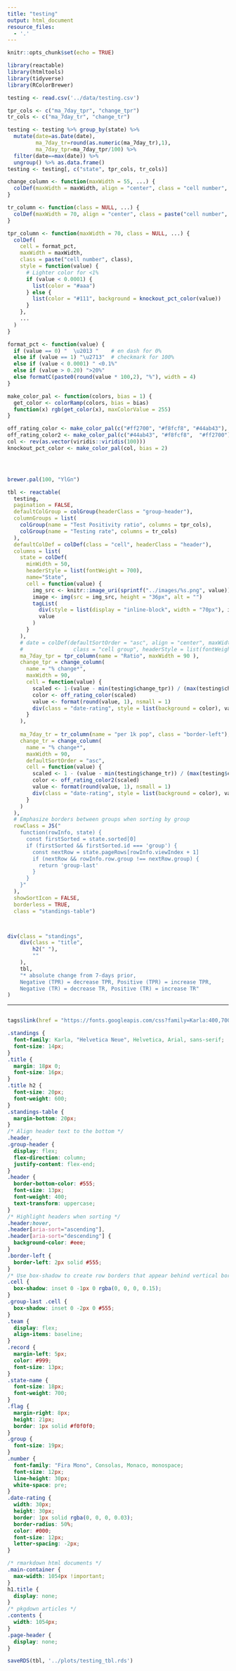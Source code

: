 ```yaml
---
title: "testing"
output: html_document
resource_files:
  - '.'
---
```


```r
knitr::opts_chunk$set(echo = TRUE)
```

```r
library(reactable)
library(htmltools)
library(tidyverse)
library(RColorBrewer)

testing <- read.csv('../data/testing.csv')

tpr_cols <- c("ma_7day_tpr", "change_tpr")
tr_cols <- c("ma_7day_tr", "change_tr")

testing <- testing %>% group_by(state) %>%
  mutate(date=as.Date(date),
         ma_7day_tr=round(as.numeric(ma_7day_tr),1),
         ma_7day_tpr=ma_7day_tpr/100) %>%
  filter(date==max(date)) %>%
  ungroup() %>% as.data.frame()
testing <- testing[, c("state", tpr_cols, tr_cols)]

change_column <- function(maxWidth = 55, ...) {
  colDef(maxWidth = maxWidth, align = "center", class = "cell number", ...)
}

tr_column <- function(class = NULL, ...) {
  colDef(maxWidth = 70, align = "center", class = paste("cell number", class), ...)
}

tpr_column <- function(maxWidth = 70, class = NULL, ...) {
  colDef(
    cell = format_pct,
    maxWidth = maxWidth,
    class = paste("cell number", class),
    style = function(value) {
      # Lighter color for <1%
      if (value < 0.0001) {
        list(color = "#aaa")
      } else {
        list(color = "#111", background = knockout_pct_color(value))
      }
    },
    ...
  )
}

format_pct <- function(value) {
  if (value == 0) "  \u2013 "    # en dash for 0%
  else if (value == 1) "\u2713"  # checkmark for 100%
  else if (value < 0.0001) " <0.1%"
  else if (value > 0.20) ">20%"
  else formatC(paste0(round(value * 100,2), "%"), width = 4)
}

make_color_pal <- function(colors, bias = 1) {
  get_color <- colorRamp(colors, bias = bias)
  function(x) rgb(get_color(x), maxColorValue = 255)
}

off_rating_color <- make_color_pal(c("#ff2700", "#f8fcf8", "#44ab43"), bias = 1.3)
off_rating_color2 <- make_color_pal(c("#44ab43", "#f8fcf8",  "#ff2700"), bias = 1.3)
col <- rev(as.vector(viridis::viridis(100)))
knockout_pct_color <- make_color_pal(col, bias = 2)




brewer.pal(100, "YlGn")

tbl <- reactable(
  testing,
  pagination = FALSE,
  defaultColGroup = colGroup(headerClass = "group-header"),
  columnGroups = list(
    colGroup(name = "Test Positivity ratio", columns = tpr_cols),
    colGroup(name = "Testing rate", columns = tr_cols)
  ),
  defaultColDef = colDef(class = "cell", headerClass = "header"),
  columns = list(
    state = colDef(
      minWidth = 50,
      headerStyle = list(fontWeight = 700), 
      name="State",
      cell = function(value) {
        img_src <- knitr::image_uri(sprintf("../images/%s.png", value))
        image <- img(src = img_src, height = "36px", alt = "")
        tagList(
          div(style = list(display = "inline-block", width = "70px"), image),
          value
        )
      }
    ),
    # date = colDef(defaultSortOrder = "asc", align = "center", maxWidth = 75, name="Date",
    #                class = "cell group", headerStyle = list(fontWeight = 700)),
    ma_7day_tpr = tpr_column(name = "Ratio", maxWidth = 90 ),
    change_tpr = change_column(
      name = "% change*",
      maxWidth = 90,
      cell = function(value) {
        scaled <- 1-(value - min(testing$change_tpr)) / (max(testing$change_tpr) - min(testing$change_tpr))
        color <- off_rating_color(scaled)
        value <- format(round(value, 1), nsmall = 1)
        div(class = "date-rating", style = list(background = color), value)
      }
    ),
    
    ma_7day_tr = tr_column(name = "per 1k pop", class = "border-left"),
    change_tr = change_column(
      name = "% change*", 
      maxWidth = 90,
      defaultSortOrder = "asc",
      cell = function(value) {
        scaled <- 1 - (value - min(testing$change_tr)) / (max(testing$change_tr) - min(testing$change_tr))
        color <- off_rating_color2(scaled)
        value <- format(round(value, 1), nsmall = 1)
        div(class = "date-rating", style = list(background = color), value)
      }
    )
  ),
  # Emphasize borders between groups when sorting by group
  rowClass = JS("
    function(rowInfo, state) {
      const firstSorted = state.sorted[0]
      if (firstSorted && firstSorted.id === 'group') {
        const nextRow = state.pageRows[rowInfo.viewIndex + 1]
        if (nextRow && rowInfo.row.group !== nextRow.group) {
          return 'group-last'
        }
      }
    }"
  ),
  showSortIcon = FALSE,
  borderless = TRUE,
  class = "standings-table")



div(class = "standings",
    div(class = "title",
        h2(" "),
        ""
    ),
    tbl,
    "* absolute change from 7-days prior, 
    Negative (TPR) = decrease TPR, Positive (TPR) = increase TPR,
    Negative (TR) = decrease TR, Positive (TR) = increase TR"
)
```

---

```r
```

```r
tags$link(href = "https://fonts.googleapis.com/css?family=Karla:400,700|Fira+Mono&display=fallback", rel = "stylesheet")
```

```css
.standings {
  font-family: Karla, "Helvetica Neue", Helvetica, Arial, sans-serif;
  font-size: 14px;
}
.title {
  margin: 18px 0;
  font-size: 16px;
}
.title h2 {
  font-size: 20px;
  font-weight: 600;
}
.standings-table {
  margin-bottom: 20px;
}
/* Align header text to the bottom */
.header,
.group-header {
  display: flex;
  flex-direction: column;
  justify-content: flex-end;
}
.header {
  border-bottom-color: #555;
  font-size: 13px;
  font-weight: 400;
  text-transform: uppercase;
}
/* Highlight headers when sorting */
.header:hover,
.header[aria-sort="ascending"],
.header[aria-sort="descending"] {
  background-color: #eee;
}
.border-left {
  border-left: 2px solid #555;
}
/* Use box-shadow to create row borders that appear behind vertical borders */
.cell {
  box-shadow: inset 0 -1px 0 rgba(0, 0, 0, 0.15);
}
.group-last .cell {
  box-shadow: inset 0 -2px 0 #555;
}
.team {
  display: flex;
  align-items: baseline;
}
.record {
  margin-left: 5px;
  color: #999;
  font-size: 13px;
}
.state-name {
  font-size: 18px;
  font-weight: 700;
}
.flag {
  margin-right: 8px;
  height: 21px;
  border: 1px solid #f0f0f0;
}
.group {
  font-size: 19px;
}
.number {
  font-family: "Fira Mono", Consolas, Monaco, monospace;
  font-size: 12px;
  line-height: 30px;
  white-space: pre;
}
.date-rating {
  width: 30px;
  height: 30px;
  border: 1px solid rgba(0, 0, 0, 0.03);
  border-radius: 50%;
  color: #000;
  font-size: 12px;
  letter-spacing: -2px;
}
```

```css
/* rmarkdown html documents */
.main-container {
  max-width: 1054px !important;
}
h1.title {
  display: none;
}
/* pkgdown articles */
.contents {
  width: 1054px;
}
.page-header {
  display: none;
}

```

```r
saveRDS(tbl, '../plots/testing_tbl.rds')
```

